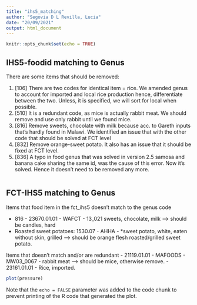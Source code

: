 ```yaml
---
title: "ihs5_matching"
author: "Segovia D L Revilla, Lucia"
date: "20/09/2021"
output: html_document
---
```


```r
knitr::opts_chunk$set(echo = TRUE)
```

## IHS5-foodid matching to Genus

There are some items that should be removed:

 1) [106] There are two codes for identical item = rice. We amended genus to account for imported and local rice production hence, differentiate between the two. Unless, it is specified, we will sort for local when possible. 
 2) [510] It is a redundant code, as mice is actually rabbit meat. We should remove and use only rabbit until we found mice. 
 3) [816] Remove sweets, chocolate with milk because acc. to Gareth inputs that's hardly found in Malawi. We identified an issue that with the other code that should be solved at FCT level 
 4) [832] Remove orange-sweet potato. It also has an issue that it should be fixed at FCT level.
 5) [836] A typo in food genus that was solved in version 2.5 samosa and banana cake sharing the same id, was the cause of this error. Now it's solved. Hence it doesn't need to be removed any more. 

```r

```

## FCT-IHS5 matching to Genus

Items that food item in the fct_ihs5 doesn't match to the genus code

- 816 - 23670.01.01 - WAFCT - 13_021 sweets, chocolate, milk --> should be candies, hard
- Roasted sweet potatoes: 1530.07 - AHHA - *sweet potato, white, eaten without skin, grilled --> should be orange flesh roasted/grilled sweet potato.

Items that doesn't match and/or are redundant
- 21119.01.01 - MAFOODS - MW03_0067 - rabbit meat --> should be mice, otherwise remove.
- 23161.01.01 - Rice, imported. 


```r
plot(pressure)
```

Note that the `echo = FALSE` parameter was added to the code chunk to prevent printing of the R code that generated the plot.
